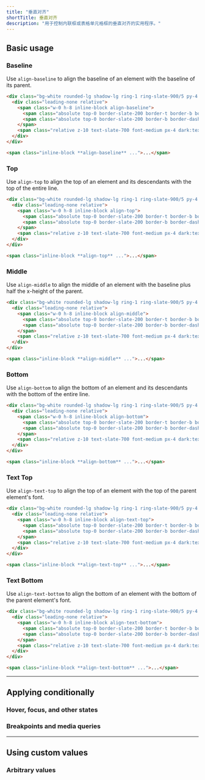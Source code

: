 ```yaml
---
title: "垂直对齐"
shortTitle: 垂直对齐
description: "用于控制内联框或表格单元格框的垂直对齐的实用程序。"
---
```




## Basic usage

### Baseline

Use `align-baseline` to align the baseline of an element with the baseline of its parent.

```html {{ example: true }}
<div class="bg-white rounded-lg shadow-lg ring-1 ring-slate-900/5 py-4 max-w-md mx-auto dark:bg-slate-800 dark:ring-0 dark:highlight-white/5">
  <div class="leading-none relative">
    <span class="w-0 h-8 inline-block align-baseline">
      <span class="absolute top-0 border-slate-200 border-t border-b border-dashed w-full h-8 dark:border-slate-700"></span>
      <span class="absolute top-0 border-slate-200 border-b border-dashed w-full h-4 dark:border-slate-700"></span>
    </span>
    <span class="relative z-10 text-slate-700 font-medium px-4 dark:text-slate-200">The quick brown fox jumps over the lazy dog.</span>
  </div>
</div>
```

```html
<span class="inline-block **align-baseline** ...">...</span>
```

### Top

Use `align-top` to align the top of an element and its descendants with the top of the entire line.

```html {{ example: true }}
<div class="bg-white rounded-lg shadow-lg ring-1 ring-slate-900/5 py-4 max-w-md mx-auto dark:bg-slate-800 dark:ring-0 dark:highlight-white/5">
  <div class="leading-none relative">
    <span class="w-0 h-8 inline-block align-top">
      <span class="absolute top-0 border-slate-200 border-t border-b border-dashed w-full h-8 dark:border-slate-700"></span>
      <span class="absolute top-0 border-slate-200 border-b border-dashed w-full h-4 dark:border-slate-700"></span>
    </span>
    <span class="relative z-10 text-slate-700 font-medium px-4 dark:text-slate-200">The quick brown fox jumps over the lazy dog.</span>
  </div>
</div>
```

```html
<span class="inline-block **align-top** ...">...</span>
```

### Middle

Use `align-middle` to align the middle of an element with the baseline plus half the x-height of the parent.

```html {{ example: true }}
<div class="bg-white rounded-lg shadow-lg ring-1 ring-slate-900/5 py-4 max-w-md mx-auto dark:bg-slate-800 dark:ring-0 dark:highlight-white/5">
  <div class="leading-none relative">
    <span class="w-0 h-8 inline-block align-middle">
      <span class="absolute top-0 border-slate-200 border-t border-b border-dashed w-full h-8 dark:border-slate-700"></span>
      <span class="absolute top-0 border-slate-200 border-b border-dashed w-full h-4 dark:border-slate-700"></span>
    </span>
    <span class="relative z-10 text-slate-700 font-medium px-4 dark:text-slate-200">The quick brown fox jumps over the lazy dog.</span>
  </div>
</div>
```

```html
<span class="inline-block **align-middle** ...">...</span>
```

### Bottom

Use `align-bottom` to align the bottom of an element and its descendants with the bottom of the entire line.

```html {{ example: true }}
<div class="bg-white rounded-lg shadow-lg ring-1 ring-slate-900/5 py-4 max-w-md mx-auto dark:bg-slate-800 dark:ring-0 dark:highlight-white/5">
  <div class="leading-none relative">
    <span class="w-0 h-8 inline-block align-bottom">
      <span class="absolute top-0 border-slate-200 border-t border-b border-dashed w-full h-8 dark:border-slate-700"></span>
      <span class="absolute top-0 border-slate-200 border-b border-dashed w-full h-4 dark:border-slate-700"></span>
    </span>
    <span class="relative z-10 text-slate-700 font-medium px-4 dark:text-slate-200">The quick brown fox jumps over the lazy dog.</span>
  </div>
</div>
```

```html
<span class="inline-block **align-bottom** ...">...</span>
```

### Text Top

Use `align-text-top` to align the top of an element with the top of the parent element's font.

```html {{ example: true }}
<div class="bg-white rounded-lg shadow-lg ring-1 ring-slate-900/5 py-4 max-w-md mx-auto dark:bg-slate-800 dark:ring-0 dark:highlight-white/5">
  <div class="leading-none relative">
    <span class="w-0 h-8 inline-block align-text-top">
      <span class="absolute top-0 border-slate-200 border-t border-b border-dashed w-full h-8 dark:border-slate-700"></span>
      <span class="absolute top-0 border-slate-200 border-b border-dashed w-full h-4 dark:border-slate-700"></span>
    </span>
    <span class="relative z-10 text-slate-700 font-medium px-4 dark:text-slate-200">The quick brown fox jumps over the lazy dog.</span>
  </div>
</div>
```

```html
<span class="inline-block **align-text-top** ...">...</span>
```

### Text Bottom

Use `align-text-bottom` to align the bottom of an element with the bottom of the parent element's font.

```html {{ example: true }}
<div class="bg-white rounded-lg shadow-lg ring-1 ring-slate-900/5 py-4 max-w-md mx-auto dark:bg-slate-800 dark:ring-0 dark:highlight-white/5">
  <div class="leading-none relative">
    <span class="w-0 h-8 inline-block align-text-bottom">
      <span class="absolute top-0 border-slate-200 border-t border-b border-dashed w-full h-8 dark:border-slate-700"></span>
      <span class="absolute top-0 border-slate-200 border-b border-dashed w-full h-4 dark:border-slate-700"></span>
    </span>
    <span class="relative z-10 text-slate-700 font-medium px-4 dark:text-slate-200">The quick brown fox jumps over the lazy dog.</span>
  </div>
</div>
```

```html
<span class="inline-block **align-text-bottom** ...">...</span>
```

---

## <Heading ignore>Applying conditionally</Heading>

### <Heading ignore>Hover, focus, and other states</Heading>

<HoverFocusAndOtherStates defaultClass="align-middle" featuredClass="align-top" element="p" />

### <Heading ignore>Breakpoints and media queries</Heading>

<BreakpointsAndMediaQueries defaultClass="align-middle" featuredClass="align-top" element="p" />

---

## Using custom values

### Arbitrary values

<ArbitraryValues property="vertical-align" featuredClass="align-[4px]" hasTheme={false} />
